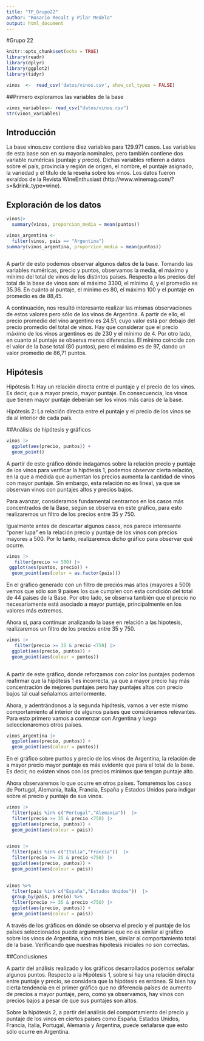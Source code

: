 ```yaml
---
title: "TP_Grupo22"
author: "Rosario Recalt y Pilar Medela"
output: html_document
---
```


#Grupo 22

```r
knitr::opts_chunk$set(echo = TRUE)
library(readr)
library(dplyr)
library(ggplot2)
library(tidyr)
```

```r
vinos  <-  read_csv('datos/vinos.csv', show_col_types = FALSE)
```

##Primero exploramos las variables de la base

```r
vinos_variables<- read_csv("datos/vinos.csv")
str(vinos_variables)
```

## Introducción

La base vinos.csv contiene diez variables para 129.971 casos. Las variables de esta base son en su mayoría nominales, pero también contiene dos variable numéricas (puntaje y precio). Dichas variables refieren a datos sobre el país, provincia y región de origen, el nombre, el puntaje asignado, la variedad y el título de la reseña sobre los vinos. Los datos fueron exraídos de la Revista WineEnthusiast (http://www.winemag.com/?s=&drink_type=wine).

## Exploración de los datos


```r
vinos|>
  summary(vinos, proporcion_media = mean(puntos))

```

```r
vinos_argentina <-
  filter(vinos, pais == "Argentina")
summary(vinos_argentina, proporcion_media = mean(puntos))
 
```


A partir de esto podemos observar algunos datos de la base. Tomando las variables numéricas, precio y puntos, observamos la media, el máximo y mínimo del total de vinos de los distintos países. Respecto a los precios del total de la base de vinos son: el máximo 3300, el mínimo 4, y el promedio es 35.36. En cuánto al puntaje, el mínimo es 80, el máximo 100 y el puntaje en promedio es de 88,45.

A continuación, nos resultó interesante realizar las mismas observaciones de estos valores pero sólo de los vinos de Argentina. A partir de ello, el precio promedio del vino argentino es 24.51, cuyo valor está por debajo del precio promedio del total de vinos. Hay que considerar que el precio máximo de los vinos argentinos es de 230 y el mínimo de 4. Por otro lado, en cuanto al puntaje se observa menos diferencias. El mínimo coincide con el valor de la base total (80 puntos), pero el máximo es de 97, dando un valor promedio de 86,71 puntos.


## Hipótesis

Hipótesis 1: Hay un relación directa entre el puntaje y el precio de los vinos. Es decir, que a mayor precio, mayor puntaje. En consecuencia, los vinos que tienen mayor puntaje deberían ser los vinos más caros de la base. 

Hipótesis 2: La relación directa entre el puntaje y el precio de los vinos se da al interior de cada país.

##Análisis de hipótesis y gráficos


```r
vinos |>
  ggplot(aes(precio, puntos)) +
  geom_point()
```
A partir de este gráfico dónde indagamos sobre la relación precio y puntaje de los vinos para verificar la hipótesis 1, podemos observar cierta relación, en la que a medida que aumentan los precios aumenta la cantidad de vinos con mayor puntaje. Sin embargo, esta relación no es lineal, ya que se observan vinos con puntajes altos y precios bajos. 

Para avanzar, consideramos fundamental centrarnos en los casos más concentrados de la Base, según se observa en este gráfico, para esto realizaremos un filtro de los precios entre 35 y 750. 

Igualmente antes de descartar algunos casos, nos parece interesante "poner lupa" en la relación precio y puntaje de los vinos con precios mayores a 500. Por lo tanto, realizaremos dicho gráfico para observar qué ocurre.


```r
vinos |>
   filter(precio >= 500) |>
 ggplot(aes(puntos, precio)) +
  geom_point(aes(color = as.factor(pais))) 
```
En el gráfico generado con un filtro de preciós mas altos (mayores a 500) vemos que sólo son 9 países los que cumplen con esta condición del total de 44 países de la Base. Por otro lado, se observa también que el precio no necesariamente está asociado a mayor puntaje, principalmente en los valores más extremos. 

Ahora si, para continuar analizando la base en relación a las hipotesis, realizaremos un filtro de los precios entre 35 y 750. 

```r
vinos |>
   filter(precio >= 35 & precio <750) |>
  ggplot(aes(precio, puntos)) +
  geom_point(aes(colour = puntos))
 
```

A partir de este gráfico, donde reforzamos con color los puntajes podemos reafirmar que la hipótesis 1 es incorrecta, ya que a mayor precio hay más concentración de mejores puntajes pero hay puntajes altos con precio bajos tal cual señalamos anteriormente.

Ahora, y adentrándonos a la segunda hipótesis, vamos a ver este mismo comportamiento al interior de algunos países que consideramos relevantes. Para esto primero vamos a comenzar con Argentina y luego seleccionaremos otros países. 


```r
vinos_argentina |>
  ggplot(aes(precio, puntos)) +
  geom_point(aes(colour = puntos))
```
En el gráfico sobre puntos y precio de los vinos de Argentina, la relación de a mayor precio mayor puntaje es más evidente que para el total de la base. Es decir, no existen vinos con los precios mínimos que tengan puntaje alto.

Ahora observaremos lo que ocurre en otros países. Tomaremos los casos de Portugal, Alemania, Italia, Francia, España y Estados Unidos para indigar sobre el precio y puntaje de sus vinos.

```r
vinos |>
  filter(pais %in% c("Portugal","Alemania"))  |>
  filter(precio >= 35 & precio <750) |>
  ggplot(aes(precio, puntos)) +
  geom_point(aes(colour = pais))
 

```
```r
vinos |>
  filter(pais %in% c("Italia","Francia"))  |>
  filter(precio >= 35 & precio <750) |>
  ggplot(aes(precio, puntos)) +
  geom_point(aes(colour = pais))
 

```
```r
vinos %>%
  filter(pais %in% c("España","Estados Unidos"))  |>
  group_by(pais, precio) %>%
  filter(precio >= 35 & precio <750) |>
  ggplot(aes(precio, puntos)) +
  geom_point(aes(colour = pais))
```

A través de los gráficos en dónde se observa el precio y el puntaje de los países seleccionados puede argumentarse que no es similar al gráfico sobre los vinos de Argentina, sino más bien, similar al comportamiento total de la base. Verificando que nuestras hipótesis iniciales no son correctas.

##Conclusiones

A partir del análisis realizado y los gráficos desarrollados podemos señalar algunos puntos. Respecto a la Hipótesis 1, sobre si hay una relación directa entre puntaje y precio, se considera que la hipótesis es errónea. Si bien hay cierta tendencia en el primer gráfico que no diferencia países de aumento de precios a mayor puntaje, pero, como ya observamos, hay vinos con precios bajos a pesar de que sus puntajes son altos. 

Sobre la hipótesis 2, a partir del análisis del comportamiento del precio y puntaje de los vinos en ciertos países como España, Estados Unidos, Francia, Italia, Portugal, Alemania y Argentina, puede señalarse que esto sólo ocurre en Argentina. 
